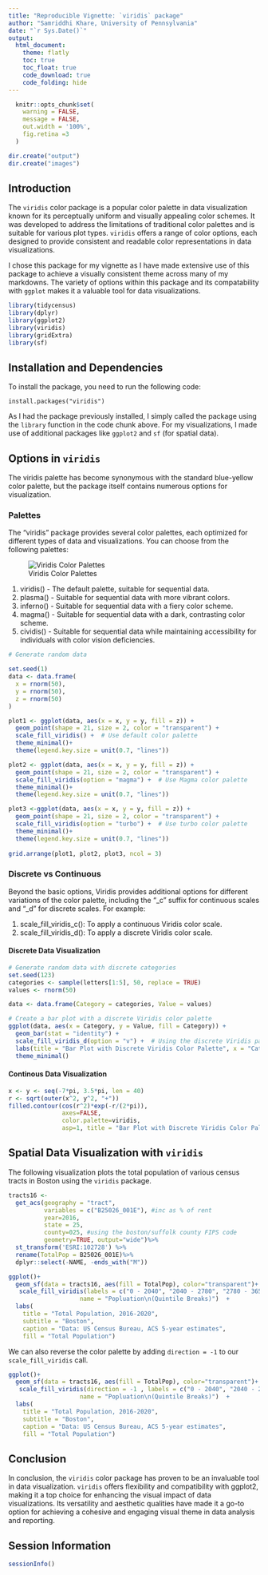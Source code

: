 ```yaml
---
title: "Reproducible Vignette: `viridis` package"
author: "Samriddhi Khare, University of Pennsylvania"
date: "`r Sys.Date()`"
output: 
  html_document:
    theme: flatly 
    toc: true
    toc_float: true
    code_download: true
    code_folding: hide
---
```


```r

  knitr::opts_chunk$set(
    warning = FALSE,
    message = FALSE,
    out.width = '100%',
    fig.retina =3
  )

```

```r

dir.create("output")
dir.create("images")

```

## Introduction

The `viridis` color package is a popular color palette in data visualization known for its perceptually uniform and visually appealing color schemes. It was developed to address the limitations of traditional color palettes and is suitable for various plot types. `viridis` offers a range of color options, each designed to provide consistent and readable color representations in data visualizations.

I chose this package for my vignette as I have made extensive use of this package to achieve a visually consistent theme across many of my markdowns. The variety of options within this package and its compatability with `ggplot` makes it a valuable tool for data visualizations. 

```r

library(tidycensus)
library(dplyr)
library(ggplot2)
library(viridis)
library(gridExtra)
library(sf)

```

## Installation and Dependencies 

To install the package, you need to run the following code:

`install.packages("viridis")`

As I had the package previously installed, I simply called the package using the `library` function in the code chunk above. For my visualizations, I made use of additional packages like `ggplot2` and `sf` (for spatial data).  

## Options in `viridis`

The viridis palette has become synonymous with the standard blue-yellow color palette, but the package itself contains numerous options for visualization. 


### Palettes

The "viridis" package provides several color palettes, each optimized for different types of data and visualizations. You can choose from the following palettes:

![Viridis Color Palettes](https://www.thinkingondata.com/wp-content/uploads/2018/06/Palette_viridis.png)


1. viridis() - The default palette, suitable for sequential data.
2. plasma() - Suitable for sequential data with more vibrant colors.
3. inferno() - Suitable for sequential data with a fiery color scheme.
4. magma() - Suitable for sequential data with a dark, contrasting color scheme.
5. cividis() - Suitable for sequential data while maintaining accessibility for individuals with color vision deficiencies.


```r
# Generate random data

set.seed(1)
data <- data.frame(
  x = rnorm(50),  
  y = rnorm(50),  
  z = rnorm(50)   
)

plot1 <- ggplot(data, aes(x = x, y = y, fill = z)) +
  geom_point(shape = 21, size = 2, color = "transparent") +
  scale_fill_viridis() +  # Use default color palette
  theme_minimal()+
  theme(legend.key.size = unit(0.7, "lines"))

plot2 <- ggplot(data, aes(x = x, y = y, fill = z)) +
  geom_point(shape = 21, size = 2, color = "transparent") +
  scale_fill_viridis(option = "magma") +  # Use Magma color palette
  theme_minimal()+
  theme(legend.key.size = unit(0.7, "lines"))

plot3 <-ggplot(data, aes(x = x, y = y, fill = z)) +
  geom_point(shape = 21, size = 2, color = "transparent") +
  scale_fill_viridis(option = "turbo") +  # Use turbo color palette
  theme_minimal()+
  theme(legend.key.size = unit(0.7, "lines"))
 
grid.arrange(plot1, plot2, plot3, ncol = 3)
```

### Discrete vs Continuous 

Beyond the basic options, Viridis provides additional options for different variations of the color palette, including the "_c" suffix for continuous scales and "_d" for discrete scales. For example:

1. scale_fill_viridis_c(): To apply a continuous Viridis color scale.
2. scale_fill_viridis_d(): To apply a discrete Viridis color scale.

#### Discrete Data Visualization

```r
# Generate random data with discrete categories
set.seed(123)
categories <- sample(letters[1:5], 50, replace = TRUE)
values <- rnorm(50)

data <- data.frame(Category = categories, Value = values)

# Create a bar plot with a discrete Viridis color palette
ggplot(data, aes(x = Category, y = Value, fill = Category)) +
  geom_bar(stat = "identity") +
  scale_fill_viridis_d(option = "v") +  # Using the discrete Viridis palette
  labs(title = "Bar Plot with Discrete Viridis Color Palette", x = "Category", y = "Value") +
  theme_minimal()
```

#### Continous Data Visualization


```r

x <- y <- seq(-7*pi, 3.5*pi, len = 40)
r <- sqrt(outer(x^2, y^2, "+"))
filled.contour(cos(r^2)*exp(-r/(2*pi)), 
               axes=FALSE,
               color.palette=viridis,
               asp=1, title = "Bar Plot with Discrete Viridis Color Palette")


```

## Spatial Data Visualization with `viridis`


The following visualization plots the total population of various census tracts in Boston using the `viridis` package. 

```r
tracts16 <- 
  get_acs(geography = "tract", 
          variables = c("B25026_001E"), #inc as % of rent
          year=2016, 
          state = 25,
          county=025, #using the boston/suffolk county FIPS code
          geometry=TRUE, output="wide")%>%
  st_transform('ESRI:102728') %>%
  rename(TotalPop = B25026_001E)%>%
  dplyr::select(-NAME, -ends_with("M")) 
```

```r

ggplot()+
  geom_sf(data = tracts16, aes(fill = TotalPop), color="transparent")+
   scale_fill_viridis(labels = c("0 - 2040", "2040 - 2780", "2780 - 3655", "3655 - 4810", "4810 - 9620"),
                    name = "Popluation\n(Quintile Breaks)")  +
  labs(
    title = "Total Population, 2016-2020",
    subtitle = "Boston",
    caption = "Data: US Census Bureau, ACS 5-year estimates",
    fill = "Total Population")

```

We can also reverse the color palette by adding `direction = -1` to our `scale_fill_viridis` call. 

```r
ggplot()+
  geom_sf(data = tracts16, aes(fill = TotalPop), color="transparent")+
   scale_fill_viridis(direction = -1 , labels = c("0 - 2040", "2040 - 2780", "2780 - 3655", "3655 - 4810", "4810 - 9620"),
                    name = "Popluation\n(Quintile Breaks)")  +
  labs(
    title = "Total Population, 2016-2020",
    subtitle = "Boston",
    caption = "Data: US Census Bureau, ACS 5-year estimates",
    fill = "Total Population")

```


## Conclusion

In conclusion, the `viridis` color package has proven to be an invaluable tool in data visualization. `viridis` offers flexibility and compatibility with ggplot2, making it a top choice for enhancing the visual impact of data visualizations. Its versatility and aesthetic qualities have made it a go-to option for achieving a cohesive and engaging visual theme in data analysis and reporting.

## Session Information

```r
sessionInfo()
```
